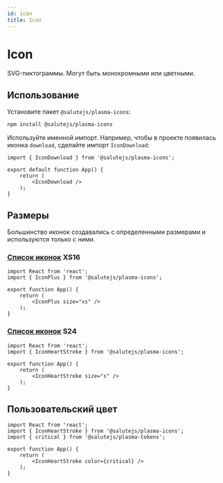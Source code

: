 ```yaml
---
id: icon
title: Icon
---
```



# Icon
SVG-пиктограммы. Могут быть монохромными или цветными.

<StorybookLink name="Icon" />

## Использование
Установите пакет `@salutejs/plasma-icons`:

```bash
npm install @salutejs/plasma-icons
```
Используйте именной импорт.
Например, чтобы в проекте появилась иконка `download`, сделайте импорт `IconDownload`:

```tsx title="App.tsx"
import { IconDownload } from '@salutejs/plasma-icons';

export default function App() {
    return (
        <IconDownload />
    );
}
```

## Размеры
Большинство иконок создавались с определенными размерами и используются только с ними.

### [Список иконок](https://bit.ly/3xRatFG?path=/story/content-icon--xs-size) XS16

```tsx live
import React from 'react';
import { IconPlus } from '@salutejs/plasma-icons';

export function App() {
    return (
        <IconPlus size="xs" />
    );
}
```

### [Список иконок](https://bit.ly/3xRatFG?path=/story/content-icon--small-size) S24

```tsx live
import React from 'react';
import { IconHeartStroke } from '@salutejs/plasma-icons';

export function App() {
    return (
        <IconHeartStroke size="s" />
    );
}
```

## Пользовательский цвет

```tsx live
import React from 'react';
import { IconHeartStroke } from '@salutejs/plasma-icons';
import { critical } from '@salutejs/plasma-tokens';

export function App() {
    return (
        <IconHeartStroke color={critical} />
    );
}
```
